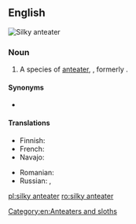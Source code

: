 ==English==
[[Image:Silky anteater.jpg|thumb|Silky anteater]]
{{wikipedia}}
{{wikispecies|Cyclopes didactylus}}
===Noun===
{{en-noun|head=[[silky]] [[anteater]]}}

# A species of [[anteater]], {{taxlink|Cyclopes didactylus|species|noshow=1}}, formerly {{taxlink|Myrmecophaga didactyla|species|noshow=1}}.

====Synonyms====
* {{vern|pygmy anteater|pedia=1}}

====Translations====
{{trans-top|Cyclopes didactylus}}
* Finnish: {{t|fi|pikkumuurahaiskarhu}}
* French: {{t+|fr|myrmidon|m}}
* Navajo: {{t|nv|wóláchííʼ yildeełíchilí}}
{{trans-mid}}
* Romanian: {{t|ro|furnicar pitic|m}}
* Russian: {{t|ru|ка́рликовый муравье́д|m|sc=Cyrl}}, {{t|ru|двупа́лый муравье́д|m|sc=Cyrl}}
{{trans-bottom}}

[[Category:en:Anteaters and sloths]]

[[pl:silky anteater]]
[[ro:silky anteater]]